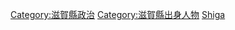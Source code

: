 {{日本行政區劃分類導航|政治人物}}

[[Category:滋賀縣政治|Category:滋賀縣政治]]
[[Category:滋賀縣出身人物|Category:滋賀縣出身人物]]
[[Category:日本各都道府縣政治人物|Shiga]]